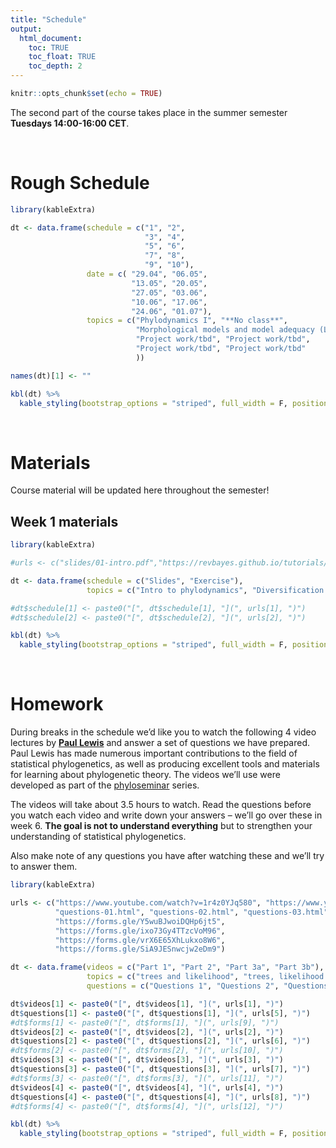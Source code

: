 ```yaml
---
title: "Schedule"
output:
  html_document:
    toc: TRUE
    toc_float: TRUE
    toc_depth: 2
---
```


```r
knitr::opts_chunk$set(echo = TRUE)
```

The second part of the course takes place in the summer semester **Tuesdays 14:00-16:00 CET**.

\

# Rough Schedule

```r

library(kableExtra)

dt <- data.frame(schedule = c("1", "2", 
                              "3", "4", 
                              "5", "6",
                              "7", "8",
                              "9", "10"),
                 date = c( "29.04", "06.05",
                           "13.05", "20.05",
                           "27.05", "03.06",
                           "10.06", "17.06", 
                           "24.06", "01.07"),
                 topics = c("Phylodynamics I", "**No class**",
                            "Morphological models and model adequacy (LM)", "Phylogenetic comparative methods (ED)", "**No class**", "Phylodynamics II",
                            "Project work/tbd", "Project work/tbd",
                            "Project work/tbd", "Project work/tbd"
                            ))

names(dt)[1] <- ""

kbl(dt) %>%
  kable_styling(bootstrap_options = "striped", full_width = F, position = "left")

```

\

# Materials

Course material will be updated here throughout the semester!

## Week 1 materials

```r
library(kableExtra)

#urls <- c("slides/01-intro.pdf","https://revbayes.github.io/tutorials/divrate/simple")

dt <- data.frame(schedule = c("Slides", "Exercise"),
                 topics = c("Intro to phylodynamics", "Diversification rate estimation using RevBayes"))

#dt$schedule[1] <- paste0("[", dt$schedule[1], "](", urls[1], ")")
#dt$schedule[2] <- paste0("[", dt$schedule[2], "](", urls[2], ")")

kbl(dt) %>%
  kable_styling(bootstrap_options = "striped", full_width = F, position = "left")

```

\

# Homework

During breaks in the schedule we'd like you to watch the following 4 video lectures by [**Paul Lewis**](https://plewis.github.io/) and answer a set of questions we have prepared. Paul Lewis has made numerous important contributions to the field of statistical phylogenetics, as well as producing excellent tools and materials for learning about phylogenetic theory.
The videos we'll use were developed as part of the [phyloseminar](http://phyloseminar.org) series. 

The videos will take about 3.5 hours to watch. Read the questions before you watch each video and write down your answers -- we'll go over these in week 6. **The goal is not to understand everything** but to strengthen your understanding of statistical phylogenetics.

Also make note of any questions you have after watching these and we'll try to answer them.

```r
library(kableExtra)

urls <- c("https://www.youtube.com/watch?v=1r4z0YJq580", "https://www.youtube.com/watch?v=UsLeY0wZr4Y", "https://www.youtube.com/watch?v=4PWlnNsfz90&t=45s", "https://www.youtube.com/watch?v=TLtOS--YwkU",
          "questions-01.html", "questions-02.html", "questions-03.html","questions-04.html", 
          "https://forms.gle/Y5wuBJwoiDQHp6jt5",
          "https://forms.gle/ixo73Gy4TTzcVoM96",
          "https://forms.gle/vrX6E65XhLukxo8W6",
          "https://forms.gle/SiA9JESnwcjw2eDm9")

dt <- data.frame(videos = c("Part 1", "Part 2", "Part 3a", "Part 3b"),
                 topics = c("trees and likelihood", "trees, likelihood and rate heterogeneity", "Intro to Bayesian phylogenetics", "Intro to Bayesian phylogenetics"),
                 questions = c("Questions 1", "Questions 2", "Questions 3", "Questions 4")) #forms = c("Form 1", "Form 2", "Form 3", "Form 4")

dt$videos[1] <- paste0("[", dt$videos[1], "](", urls[1], ")")
dt$questions[1] <- paste0("[", dt$questions[1], "](", urls[5], ")")
#dt$forms[1] <- paste0("[", dt$forms[1], "](", urls[9], ")")
dt$videos[2] <- paste0("[", dt$videos[2], "](", urls[2], ")")
dt$questions[2] <- paste0("[", dt$questions[2], "](", urls[6], ")")
#dt$forms[2] <- paste0("[", dt$forms[2], "](", urls[10], ")")
dt$videos[3] <- paste0("[", dt$videos[3], "](", urls[3], ")")
dt$questions[3] <- paste0("[", dt$questions[3], "](", urls[7], ")")
#dt$forms[3] <- paste0("[", dt$forms[3], "](", urls[11], ")")
dt$videos[4] <- paste0("[", dt$videos[4], "](", urls[4], ")")
dt$questions[4] <- paste0("[", dt$questions[4], "](", urls[8], ")")
#dt$forms[4] <- paste0("[", dt$forms[4], "](", urls[12], ")")

kbl(dt) %>%
  kable_styling(bootstrap_options = "striped", full_width = F, position = "left")

```


\
\

